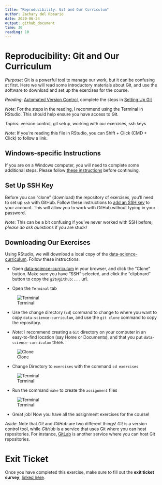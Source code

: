 ```yaml
---
title: "Reproducibility: Git and Our Curriculum"
author: Zachary del Rosario
date: 2020-06-24
output: github_document
time: 30
reading: 10
---
```


# Reproducibility: Git and Our Curriculum

*Purpose*: Git is a powerful tool to manage our work, but it can be confusing at first. Here we will read some introductory materials about Git, and use the software to download and set up the exercises for the course.

*Reading*: [Automated Version Control](https://swcarpentry.github.io/git-novice/01-basics/index.html), complete the steps in [Setting Up Git](https://swcarpentry.github.io/git-novice/02-setup/index.html)

*Note*: For the steps in the reading, I recommend using the Terminal in RStudio. This should help ensure you have access to Git.

*Topics*: version control, git setup, working with our exercises, ssh keys

*Note*: If you're reading this file in RStudio, you can Shift + Click (CMD + Click) to follow a link.

## Windows-specific Instructions
<!-- -------------------------------------------------- -->

If you are on a Windows computer, you will need to complete some additional steps. Please follow [these instructions](https://github.com/zdelrosario/data-science-curriculum/blob/master/exercises/e-windows-gitbash.md) before continuing.

## Set Up SSH Key
<!-- -------------------------------------------------- -->

Before you can "clone" (download) the repository of exercises, you'll need to set up `ssh` with GitHub. Follow these instructions to [add an SSH key](https://help.github.com/en/github/authenticating-to-github/adding-a-new-ssh-key-to-your-github-account) to your account. This will allow you to work with GitHub without typing in your password.

*Note*: This can be a bit confusing if you've never worked with SSH before; *please do ask questions* if you are stuck!

## Downloading Our Exercises
<!-- -------------------------------------------------- -->

Using RStudio, we will download a local copy of the [data-science-curriculum](https://github.com/zdelrosario/data-science-curriculum/tree/build). Follow these instructions:

- Open [data-science-curriculum](https://github.com/zdelrosario/data-science-curriculum/tree/build) in your browser, and click the "Clone" button. Make sure you have "SSH" selected, and click the "clipboard" button to copy the `git@github:...` url.

- Open the `Terminal` tab

![Terminal](./images/rep01-terminal.png)

- Use the change directory (`cd`) command to change to where you want to copy `data-science-curriculum`, and use the `git clone` command to copy the repository.

- *Note*: I recommend creating a `Git` directory on your computer in an easy-to-find location (say Home or Documents), and that you put `data-science-curriculum` there.

![Clone](./images/rep01-clone-cli.png)

- Change Directory to `exercises` with the command `cd exercises`

![Terminal](./images/rep01-cd.png)

- Run the command `make` to create the `assignment` files

![Terminal](./images/rep01-make.png)

- Great job! Now you have all the assignment exercises for the course!

*Aside*: Note that *Git* and *GitHub* are two different things! *Git* is a
version control tool, while *GitHub* is a service that uses Git where you can host repositories. For instance, [GitLab](https://about.gitlab.com/) is another service where you can host Git repositories.

<!-- include-exit-ticket -->
# Exit Ticket
<!-- -------------------------------------------------- -->

Once you have completed this exercise, make sure to fill out the **exit ticket survey**, [linked here](https://docs.google.com/forms/d/e/1FAIpQLSeuq2LFIwWcm05e8-JU84A3irdEL7JkXhMq5Xtoalib36LFHw/viewform?usp=pp_url&entry.693978880=e-rep01-intro-git-assignment.Rmd).
